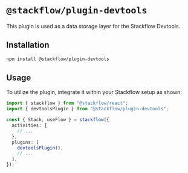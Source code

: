 # `@stackflow/plugin-devtools`

This plugin is used as a data storage layer for the Stackflow Devtools.

## Installation

```bash npm2yarn copy
npm install @stackflow/plugin-devtools
```

## Usage

To utilize the plugin, integrate it within your Stackflow setup as shown:
```typescript showLineNumbers filename="stackflow.ts" copy
import { stackflow } from "@stackflow/react";
import { devtoolsPlugin } from "@stackflow/plugin-devtools";

const { Stack, useFlow } = stackflow({
  activities: {
    // ...
  },
  plugins: [
    devtoolsPlugin(),
    // ...
  ],
});
```

